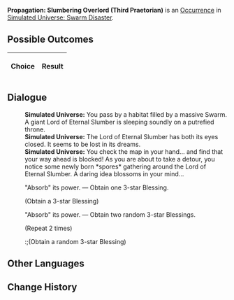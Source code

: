 {{Simulated Universe Event Infobox
|title         = Propagation: Slumbering Overlord (Third Praetorian)
|image         = Random Event 4.png
|type          =
|domains_su    = 
|domains_ext   = 
|domains_swarm = Swarm
|domains_gng   = 
|requirements  =
|prev          = {{tx}}
|next          = {{tx}}
|indexRewards  =
|characters    = 
}}
'''Propagation: Slumbering Overlord (Third Praetorian)''' is an [[Simulated Universe/Occurrence|Occurrence]] in [[Simulated Universe: Swarm Disaster]].

==Possible Outcomes==
{| class="article-table"
!Choice
!Result

|}

<!--
==Gameplay Notes==

-->
==Dialogue==
{{Dialogue Start}}
:'''Simulated Universe:''' You pass by a habitat filled by a massive Swarm. A giant Lord of Eternal Slumber is sleeping soundly on a putrefied throne.
:'''Simulated Universe:''' The Lord of Eternal Slumber has both its eyes closed. It seems to be lost in its dreams.
:'''Simulated Universe:''' You check the map in your hand... and find that your way ahead is blocked! As you are about to take a detour, you notice some newly born *spores* gathering around the Lord of Eternal Slumber. A daring idea blossoms in your mind...
:{{DIcon|Star}} "Absorb" its power. &mdash; Obtain one 3-star Blessing.
:;(Obtain a 3-star Blessing)
:{{DIcon|Star}} "Absorb" its power. &mdash; Obtain two random 3-star Blessings.
:;(Repeat 2 times)
::;(Obtain a random 3-star Blessing)
{{Dialogue End}}

==Other Languages==
{{Other Languages
|en   = Propagation: Slumbering Overlord (Third Praetorian)
|zhs  = 繁育•沉睡领主（三级卫戍）
|zht  = 繁育•沉睡領主（三級衛戍）
|ja   = {{Rubi|繁殖|はんしょく}}・{{Rubi|深眠|しんみん}}の{{Rubi|領主|りょうしゅ}}（{{Rubi|三級守備|さんきゅうしゅび}}）
|ko   = 번식•깊이 잠든 영주(3급 경비)
|es   = Propagación: Cacique dormido (tercer pretoriano)
|fr   = Le seigneur assoupi de la Propagation (troisième prétorien)
|ru   = Распространение: Повелитель сна (гарнизон ур. 3)
|th   = แพร่พันธุ์: ท่านผู้หลับใหล (กองกำลังระดับ 3)
|vi   = Sinh Sôi - Lãnh Chúa Ngủ Say (Cảnh Vệ Cấp 3)
|de   = Die Ausbreitung: Schlafender Herrscher (Garnisonsstufe 3)
|id   = Propagation: Raja yang Tertidur (Garnisun Tingkat 3)
|pt   = Propagação: Soberano Adormecido (Terceiro Pretoriano)
}}

==Change History==
{{Change History|1.0}}

